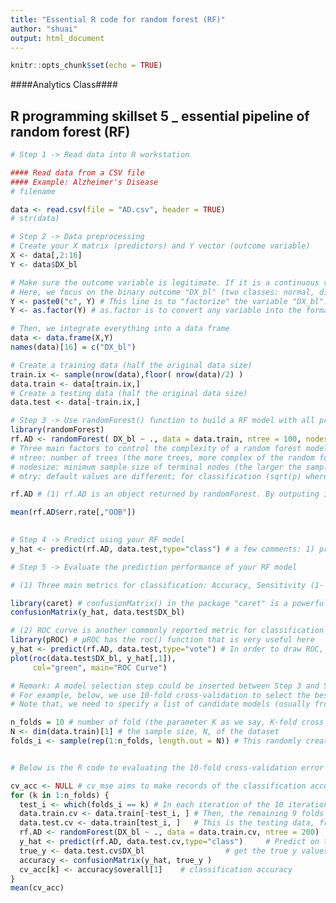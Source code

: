 ---
title: "Essential R code for random forest (RF)"
author: "shuai"
output: html_document
---

```{r setup, include=FALSE}
knitr::opts_chunk$set(echo = TRUE)
```


####Analytics Class####

## R programming skillset 5 _ essential pipeline of random forest (RF)

```{r}
# Step 1 -> Read data into R workstation

#### Read data from a CSV file 
#### Example: Alzheimer's Disease
# filename

data <- read.csv(file = "AD.csv", header = TRUE)
# str(data)
```

```{r}
# Step 2 -> Data preprocessing
# Create your X matrix (predictors) and Y vector (outcome variable)
X <- data[,2:16]
Y <- data$DX_bl

# Make sure the outcome variable is legitimate. If it is a continuous variable (regression problem), it should be defined as a "num" variable in R. If it is a binary or a more genernal categorical variable (classification problem), it should be defined as a "factor" variable in R. 
# Here, we focus on the binary outcome "DX_bl" (two classes: normal, diseases). The following code makes sure the variable "DX_bl" is a "factor".
Y <- paste0("c", Y) # This line is to "factorize" the variable "DX_bl". It denotes "0" as "c0" and "1" as "c1", to highlight the fact that "DX_bl" is a factor variable, not a numerical variable
Y <- as.factor(Y) # as.factor is to convert any variable into the format as "factor" variable. 

# Then, we integrate everything into a data frame
data <- data.frame(X,Y)
names(data)[16] = c("DX_bl")

# Create a training data (half the original data size)
train.ix <- sample(nrow(data),floor( nrow(data)/2) )
data.train <- data[train.ix,]
# Create a testing data (half the original data size)
data.test <- data[-train.ix,]

```


```{r}
# Step 3 -> Use randomForest() function to build a RF model with all predictors
library(randomForest)
rf.AD <- randomForest( DX_bl ~ ., data = data.train, ntree = 100, nodesize = 20, mtry = 5) 
# Three main factors to control the complexity of a random forest model
# ntree: number of trees (the more trees, more complex of the random forest model)
# nodesize: minimum sample size of terminal nodes (the larger the sample size in terminal nodes, less complex of the trees, therefore, less complex of the random forest model)
# mtry: default values are different; for classification (sqrt(p) where p is number of variables in x) and regression (p/3). The larger the mtry value, more likely to get more complex random forest model

rf.AD # (1) rf.AD is an object returned by randomForest. By outputing it, you can see the OOB error and classification errors in each class (remember, this is training error). (2) For instance, rf.AD$err.rate, has three columns, corresponding to OOB error, error on class 1, and error on class 2, respectively. Each row corresponds to a tree. To get the overall OOB error, simply do mean(rf.AD$err.rate[,"OOB"]). (3) rf.AD$importance: gives ranking scores of the variables, the larger the score, the more importance of the model. 

mean(rf.AD$err.rate[,"OOB"])
     

```


```{r}
# Step 4 -> Predict using your RF model
y_hat <- predict(rf.AD, data.test,type="class") # a few comments: 1) predict() is a function that you can find in many R pacakges. R package developers tend to agree to write such a function predict(obj, data), where obj is the obj of the created model by that package, and data is the data points you want to predict on. 2) While in many cases this is not needed, sometimes you do need to specify the argument "type". Here, type="class", which means, y_hat are the predicted classes of the testing samples.

```

```{r}
# Step 5 -> Evaluate the prediction performance of your RF model

# (1) Three main metrics for classification: Accuracy, Sensitivity (1- False Positive), Specificity (1 - False Negative)

library(caret) # confusionMatrix() in the package "caret" is a powerful function to summerize the prediction performance of a classification model, reporting metrics such as Accuracy, Sensitivity (1- False Positive), Specificity (1 - False Negative), to name a few. 
confusionMatrix(y_hat, data.test$DX_bl)

# (2) ROC curve is another commonly reported metric for classification models
library(pROC) # pROC has the roc() function that is very useful here
y_hat <- predict(rf.AD, data.test,type="vote") # In order to draw ROC, we need the intermeidate prediction (before RF model binarize it into binary classification). Thus, by specifying the argument type="vote", we can generate this intermeidate prediction. y_hat now has two columns, one corresponds to the ratio of votes the trees assign to one class, and the other column is the ratio of votes the trees assign to another class.
plot(roc(data.test$DX_bl, y_hat[,1]),
     col="green", main="ROC Curve")

```



```{r}
# Remark: A model selection step could be inserted between Step 3 and Step 4 shown above.
# For example, below, we use 10-fold cross-validation to select the best tree size.
# Note that, we need to specify a list of candidate models (usually from simple to complex), then use 10-fold cross-validation to evaluate each of them. Then we pick up the best model with minimum prediciton error. The complexity of a random forest is mostly determined by the number of trees (argument: ntree), the depth of each tree that is also directly related to the minimum sample size at the leaf nodes (argument: nodesize), the number of features RF will randomly selet to split the nodes (argument: mtry). The number of trees is usually the biggest determinant. Thus, here, we assume that we can go with the other parameters such as the nodesize by default values in the randomforest package. We can evaluate a list of candidate models, e.g., by trying a RF models with ntree = 50, 100, 150, and 200, respectively. Note that, usually RF is with 50~250 trees. 

n_folds = 10 # number of fold (the parameter K as we say, K-fold cross validation)
N <- dim(data.train)[1] # the sample size, N, of the dataset
folds_i <- sample(rep(1:n_folds, length.out = N)) # This randomly creates a labeling vector (1 X N) for the N samples. For example, here, N = 16, and I run this function and it returns the value as 5  4  4 10  6  7  6  8  3  2  1  5  3  9  2  1. That means, the first sample is allocated to the 5th fold, the 2nd and 3rd samples are allocated to the 4th fold, etc. 


# Below is the R code to evaluating the 10-fold cross-validation error for the RF model with 200 trees. You can repeat this for other RF models with different number of trees, or different values on mtry or nodesizes. 

cv_acc <- NULL # cv_mse aims to make records of the classification accuracy for each fold
for (k in 1:n_folds) {
  test_i <- which(folds_i == k) # In each iteration of the 10 iterations, remember, we use one fold of                                      data as the testing data
  data.train.cv <- data.train[-test_i, ] # Then, the remaining 9 folds' data form our training data
  data.test.cv <- data.train[test_i, ]   # This is the testing data, from the ith fold
  rf.AD <- randomForest(DX_bl ~ ., data = data.train.cv, ntree = 200)  # Fit the linear model with the training data
  y_hat <- predict(rf.AD, data.test.cv,type="class")     # Predict on the testing data using the trained model
  true_y <- data.test.cv$DX_bl                  # get the true y values for the testing data
  accuracy <- confusionMatrix(y_hat, true_y )
  cv_acc[k] <- accuracy$overall[1]    # classification accuracy
}
mean(cv_acc)


```


